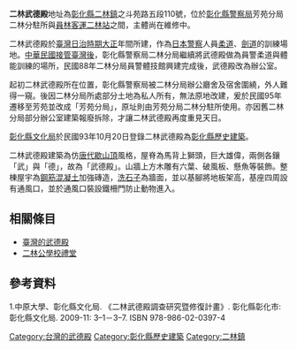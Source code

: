 {{Unreferenced|time=2012-01-10T07:24:36+00:00 }}
{{tw monument
|name=二林武德殿
|formername=
|image=Erlin Butokuden 20110829.jpg
|imagename=2011年未開放的二林武德殿
|othername=
|formalname=
|level=[[彰化縣歷史建築|彰化縣歷史建築]]
|class= 其他－武德殿
|time= {{flagicon|Empire of Japan}} 日本昭和八年（1933年）
|material= 
|location={{TWN}}[[彰化縣|彰化縣]][[二林鎮|二林鎮]]<br/>斗苑路五段110號
|open=
|cost=
|website=
}}

'''二林武德殿'''地址為[[彰化縣|彰化縣]][[二林鎮|二林鎮]]之斗苑路五段110號，位於[[彰化縣警察局|彰化縣警察局]]芳苑分局二林分駐所與[[員林客運二林站|員林客運二林站]]之間，主體尚在維修中。

二林武德殿於[[臺灣日治時期|臺灣日治時期]][[大正|大正]]年間所建，作為[[日本警察|日本警察]]人員[[柔道|柔道]]、[[劍道|劍道]]的訓練場地。[[臺灣戰後時期|中華民國接管臺灣後]]，彰化縣警察局二林分局繼續將武德殿做為員警柔道與體能訓練的場所，民國88年二林分局員警體技館興建完成後，武德殿改為辦公室。

起初二林武德殿所在位置，彰化縣警察局被二林分局辦公廳舍及宿舍圍繞，外人難得一窺。後因二林分局所處部分土地為私人所有，無法原地改建，爰於民國95年遷移至芳苑並改成「芳苑分局」，原址則由芳苑分局二林分駐所使用。亦因舊二林分局部分辦公室建築報廢拆除，才讓二林武德殿再度重見天日。

[[彰化縣文化局|彰化縣文化局]]於民國93年10月20日登錄二林武德殿為[[彰化縣歷史建築|彰化縣歷史建築]]。

二林武德殿建築為仿[[唐代|唐代]][[歇山頂|歇山頂]]風格，屋脊為馬背上獅頭，巨大雄偉，兩側各鑲「武」與「德」，故為「武德殿」。山牆上方木雕有六葉、破風板、懸魚等裝飾。整棟屋宇為[[鋼筋混凝土|鋼筋混凝土]]加強磚造，[[洗石子|洗石子]]為牆面，並以基腳將地板架高，基座四周設有通風口，並於通風口裝設鐵柵門防止動物進入。

==相關條目==
*[[臺灣的武德殿|臺灣的武德殿]]
*[[二林公學校禮堂|二林公學校禮堂]]

==參考資料==
{{commons category|Erlin Wude Hall}}
1.中原大學、彰化縣文化局. 《二林武德殿調查研究暨修復計畫》. 彰化縣彰化市: 彰化縣文化局. 2009-11: 3–1－3–7. ISBN 978-986-02-0397-4

{{Taiwanese building-stub}}

{{彰化縣文化資產}}
[[Category:台灣的武德殿|Category:台灣的武德殿]]
[[Category:彰化縣歷史建築|Category:彰化縣歷史建築]]
[[Category:二林鎮|Category:二林鎮]]